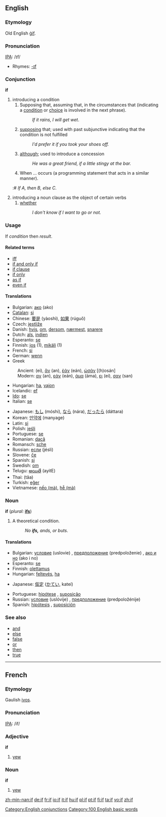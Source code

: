 ==English==

{{rank|no|them|when|51|if|there|more|out}}

===Etymology===
Old English [[gif|ġif]].

===Pronunciation===
[[IPA]]: /ɪf/
*Rhymes: [[Rhymes:English:-ɪf|-ɪf]]

===Conjunction===
'''if'''
# introducing a condition
##Supposing that, assuming that, in the circumstances that (indicating a [[condition]] or [[choice]] is involved in the next phrase).
##: ''If it rains, I will get wet''.
## [[supposing]] that; used with past subjunctive indicating that the condition is not fulfilled
##: ''I'd prefer it if you took your shoes off.''
## [[although]]; used to introduce a concession
##: ''He was a great friend, if a little stingy at the bar.''
##When ... occurs (a programming statement that acts in a similar manner).
#:# ''If A, then B, else C.''
# introducing a noun clause as the object of certain verbs
## [[whether]]
##: ''I don't know if I want to go or not.''

===Usage===
If ''condition'' then ''result''.

====Related terms====
*[[iff]]
*[[if and only if]]
*[[if clause]]
*[[if only]]
*[[as if]]
*[[even if]]

====Translations====
{{top}}
*Bulgarian: [[ако]] (ako)
*[[Catalan]]: [[si]]
*Chinese: [[要是]] (yàoshì), [[如果]] (rúguǒ)
*Czech: [[jestliže]]
*Danish: [[hvis]], [[om]], [[dersom]], [[nærmest]], [[snarere]]
*Dutch: [[als]], [[indien]]
*Esperanto: [[se]]
*Finnish: [[jos]] (1), [[mikäli]] (1)
*French: [[si]]
*German: [[wenn]]
*Greek
:Ancient: {{IPAchar|[[εἰ]]}} (ei), [[ἄν]] (an), [[ἐάν]] (eán), [[ὡσάν]] [(h)osán]
:Modern: [[αν]] (an), [[εάν]] (eán), [[άμα]] (áma), [[ει]] (ei), [[σαν]] (san)
*Hungarian: [[ha]], [[vajon]]
*Icelandic: [[ef]]
*[[Ido]]: [[se]]
*Italian: [[se]]
{{mid}}
*Japanese: [[もし]] (móshi), [[なら]] (nára), [[だったら]] (dáttara)
*Korean: [[만약에]] (manyage)
*Latin: [[si]]
*Polish: [[jeśli]]
*Portuguese: [[se]]
*Romanian: [[dacă]]
*Romansch: [[sche]]
*Russian: [[если]] (jésli)
*Slovene: [[če]]
*Spanish: [[si]]
*Swedish: [[om]]
*Telugu: [[అయితే]] (ayitE)
*Thai: {{THchar|[[ถ้า]]}} (tâa)
*Turkish: [[eğer]]
*Vietnamese: [[nếo|nếo (mà)]], [[hễ|hễ (mà)]]
{{bottom}}

{{translations}}

===Noun===
'''if'''  (''plural:'' '''[[ifs]]''')
# A theoretical condition.
#:''No '''ifs,''' ands, or buts''.

====Translations====
{{top}}
*Bulgarian: [[условие]] (uslovie) {{n}}, [[предположение]] (predpoloženie) {{n}}, [[ако и но]] (ako i no)
*Esperanto: [[se]]
*Finnish: [[olettamus]]
*Hungarian: [[feltevés]], [[ha]]
<!-- (H)Semmi ha = (E)No ifs -->
*Japanese: [[仮定]] ([[かてい]], kateí)
{{mid}}
*Portuguese: [[hipótese]] {{f}}, [[suposição]] {{f}}
*Russian: [[условие]] (uslóvije) {{n}}, [[предположение]] (predpoložénije) {{n}}
*Spanish: [[hipótesis]] {{f}}, [[suposición]] {{f}}
{{bottom}}

===See also===
*[[and]]
*[[else]]
*[[false]]
*[[or]]
*[[then]]
*[[true]]


----

==French==
===Etymology===
Gaulish [[ivos]].

===Pronunciation===
[[IPA]]: /if/

===Adjective===
'''if'''
# [[yew]]
===Noun===
'''if'''
# [[yew]]

[[Category:English conjunctions]]
[[Category:100 English basic words]]

[[zh-min-nan:if]]
[[de:if]]
[[fr:if]]
[[io:if]]
[[it:if]]
[[hu:if]]
[[pl:if]]
[[pt:if]]
[[fi:if]]
[[ta:if]]
[[vo:if]]
[[zh:if]]